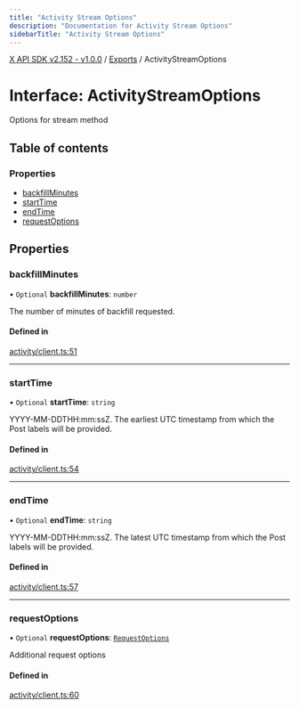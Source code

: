 ```yaml
---
title: "Activity Stream Options"
description: "Documentation for Activity Stream Options"
sidebarTitle: "Activity Stream Options"
---
```


[X API SDK v2.152 - v1.0.0](../README.md) / [Exports](../modules.md) / ActivityStreamOptions

# Interface: ActivityStreamOptions

Options for stream method

## Table of contents

### Properties

- [backfillMinutes](ActivityStreamOptions.md#backfillminutes)
- [startTime](ActivityStreamOptions.md#starttime)
- [endTime](ActivityStreamOptions.md#endtime)
- [requestOptions](ActivityStreamOptions.md#requestoptions)

## Properties

### backfillMinutes

• `Optional` **backfillMinutes**: `number`

The number of minutes of backfill requested.

#### Defined in

[activity/client.ts:51](https://github.com/xdevplatform/xdk/blob/ad4172ef5f68f089e0f077a190b271016dd35bf7/xdk/typescript/src/activity/client.ts#L51)

___

### startTime

• `Optional` **startTime**: `string`

YYYY-MM-DDTHH:mm:ssZ. The earliest UTC timestamp from which the Post labels will be provided.

#### Defined in

[activity/client.ts:54](https://github.com/xdevplatform/xdk/blob/ad4172ef5f68f089e0f077a190b271016dd35bf7/xdk/typescript/src/activity/client.ts#L54)

___

### endTime

• `Optional` **endTime**: `string`

YYYY-MM-DDTHH:mm:ssZ. The latest UTC timestamp from which the Post labels will be provided.

#### Defined in

[activity/client.ts:57](https://github.com/xdevplatform/xdk/blob/ad4172ef5f68f089e0f077a190b271016dd35bf7/xdk/typescript/src/activity/client.ts#L57)

___

### requestOptions

• `Optional` **requestOptions**: [`RequestOptions`](RequestOptions.md)

Additional request options

#### Defined in

[activity/client.ts:60](https://github.com/xdevplatform/xdk/blob/ad4172ef5f68f089e0f077a190b271016dd35bf7/xdk/typescript/src/activity/client.ts#L60)
